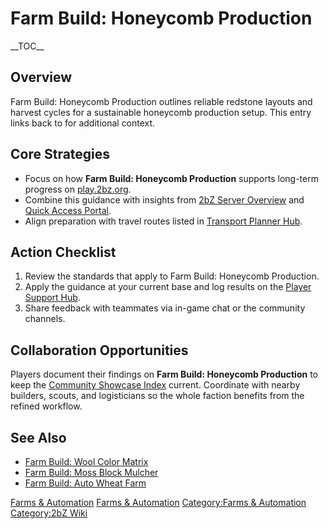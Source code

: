 {{Short description|Farm Build: Honeycomb Production outlines reliable redstone layouts and harvest cycles for a sustainable honeycomb production setup}}
= Farm Build: Honeycomb Production =
{{2bZ Navbox}}
__TOC__

== Overview ==
Farm Build: Honeycomb Production outlines reliable redstone layouts and harvest cycles for
a sustainable honeycomb production setup. This entry links back to [[Category:Farms &
Automation|Farms & Automation]] for additional context.

== Core Strategies ==
* Focus on how '''Farm Build: Honeycomb Production''' supports long-term progress on [[play.2bz.org]].
* Combine this guidance with insights from [[2bZ Server Overview]] and [[Quick Access Portal]].
* Align preparation with travel routes listed in [[Transport Planner Hub]].

== Action Checklist ==
# Review the [[Category:Farms & Automation|Farms & Automation]] standards that apply to Farm Build: Honeycomb Production.
# Apply the guidance at your current base and log results on the [[Player Support Hub]].
# Share feedback with teammates via in-game chat or the community channels.

== Collaboration Opportunities ==
Players document their findings on '''Farm Build: Honeycomb Production''' to keep the
[[Community Showcase Index]] current. Coordinate with nearby builders, scouts, and
logisticians so the whole faction benefits from the refined workflow.

== See Also ==
* [[Farm Build: Wool Color Matrix]]
* [[Farm Build: Moss Block Mulcher]]
* [[Farm Build: Auto Wheat Farm]]

[[Category:Farms & Automation]]
[[Category:2bZ Wiki]]
